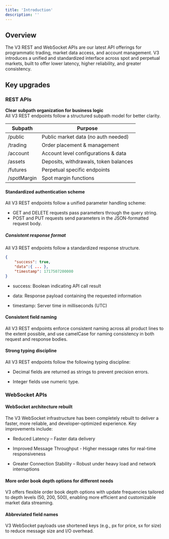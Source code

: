 ```yaml
---
title: 'Introduction'
description: ''
---
```




## Overview
The V3 REST and WebSocket APIs are our latest API offerings for programmatic trading, market data access, and account management.  V3 introduces a unified and standardized interface across spot and perpetual markets, built to offer lower latency, higher reliability, and greater consistency.

## Key upgrades
### REST APIs  
**Clear subpath organization for business logic**  
All V3 REST endpoints follow a structured subpath model for better clarity.  

| Subpath | Purpose | 
|------|------|
| /public | Public market data (no auth needed)   | 
| /trading | Order placement & management   | 
| /account | Account level configurations & data   | 
| /assets | Deposits, withdrawals, token balances   | 
| /futures | Perpetual specific endpoints   | 
| /spotMargin | Spot margin functions   | 

#### Standardized authentication scheme
All V3 REST endpoints follow a unified parameter handling scheme:

- GET and DELETE requests pass parameters through the query string.
- POST and PUT requests send parameters in the JSON-formatted request body.

##### Consistent response format
All V3 REST endpoints follow a standardized response structure.
```json
{
    "success": true,
    "data":{ ... },
    "timestamp": 1717507200000
}
```
- success: Boolean indicating API call result

- data: Response payload containing the requested information

- timestamp: Server time in milliseconds (UTC)

#### Consistent field naming
All V3 REST endpoints enforce consistent naming across all product lines to the extent possible, and use camelCase for naming consistency in both request and response bodies.

#### Strong typing discipline
All V3 REST endpoints follow the following typing discipline:

- Decimal fields are returned as strings to prevent precision errors.

- Integer fields use numeric type.

### WebSocket APIs
#### WebSocket architecture rebuilt
The V3 WebSocket infrastructure has been completely rebuilt to deliver a faster, more reliable, and developer-optimized experience. Key improvements include:

- Reduced Latency – Faster data delivery

- Improved Message Throughput - Higher message rates for real-time responsiveness

- Greater Connection Stability – Robust under heavy load and network interruptions

#### More order book depth options for different needs
V3 offers flexible order book depth options with update frequencies tailored to depth levels (50, 200, 500), enabling more efficient and customizable market data streaming.

#### Abbreviated field names
V3 WebSocket payloads use shortened keys (e.g., px for price, sx for size) to reduce message size and I/O overhead.

 

